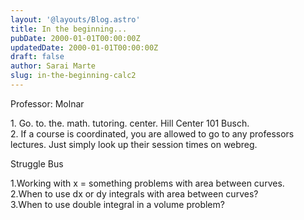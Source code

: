 ```yaml
---
layout: '@layouts/Blog.astro'
title: In the beginning...
pubDate: 2000-01-01T00:00:00Z 
updatedDate: 2000-01-01T00:00:00Z 
draft: false
author: Sarai Marte
slug: in-the-beginning-calc2
---
```


Professor: Molnar

<li style = "list-style:none"> 1. Go. to. the. math. tutoring. center. Hill Center 101 Busch.  </li>

<li style = "list-style:none"> 2. If a course is coordinated, you are allowed to go to any professors lectures. Just simply look up their session times on webreg. </li>

Struggle Bus

1.Working with x = something problems with area between curves.  
2.When to use dx or dy integrals with area between curves?   
3.When to use double integral in a volume problem?  
